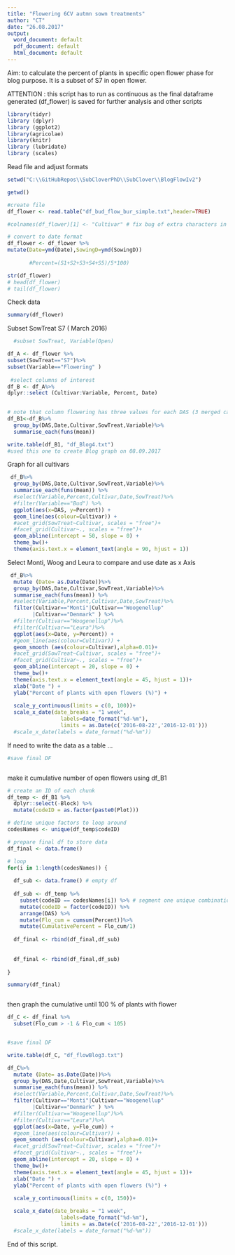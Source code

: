 ```yaml
---
title: "Flowering 6CV autmn sown treatments"
author: "CT"
date: "26.08.2017"
output:
  word_document: default
  pdf_document: default
  html_document: default
---
```

Aim: to calculate the percent of plants in specific open flower phase for blog purpose.
It is a  subset of S7 in open flower. 

ATTENTION : this script has to run as continuous as the final dataframe generated (df_flower) is saved for further analysis and other scripts 

```r
library(tidyr)
library (dplyr)
library (ggplot2)
library(agricolae)
library(knitr)
library (lubridate)
library (scales)

```
Read file and adjust formats 

```r

setwd("C:\\GitHubRepos\\SubCloverPhD\\SubClover\\BlogFlowIv2")

getwd()

#create file
df_flower <- read.table("df_bud_flow_bur_simple.txt",header=TRUE)

#colnames(df_flower)[1] <- "Cultivar" # fix bug of extra characters in name

# convert to date format
df_flower <- df_flower %>%
mutate(Date=ymd(Date),SowingD=ymd(SowingD))
       
       #Percent=(S1+S2+S3+S4+S5)/5*100)

str(df_flower)
# head(df_flower)
# tail(df_flower)
```

Check data 
```r
summary(df_flower)
```

Subset SowTreat S7 ( March 2016) 


```r

  #subset SowTreat, Variable(Open)

df_A <- df_flower %>%
subset(SowTreat=="S7")%>%
subset(Variable=="Flowering" )
  
 #select columns of interest 
df_B <- df_A%>%
dplyr::select (Cultivar:Variable, Percent, Date)

  
# note that column flowering has three values for each DAS (3 merged categories) need to make the average of the 3. 
df_B1<-df_B%>%
  group_by(DAS,Date,Cultivar,SowTreat,Variable)%>%
  summarise_each(funs(mean))

write.table(df_B1, "df_Blog4.txt")
#used this one to create Blog graph on 08.09.2017

```





Graph for all cultivars 

```r

 df_B%>%
  group_by(DAS,Date,Cultivar,SowTreat,Variable)%>%
  summarise_each(funs(mean)) %>%
  #select(Variable,Percent,Cultivar,Date,SowTreat)%>%
  #filter(Variable=="Bud") %>%
  ggplot(aes(x=DAS, y=Percent)) + 
  geom_line(aes(colour=Cultivar)) +
  #acet_grid(SowTreat~Cultivar, scales = "free")+
  #facet_grid(Cultivar~., scales = "free")+
  geom_abline(intercept = 50, slope = 0) +
  theme_bw()+
  theme(axis.text.x = element_text(angle = 90, hjust = 1))


```

Select Monti, Woog and Leura to compare and use date as x Axis


```r

 df_B%>%
  mutate (Date= as.Date(Date))%>%
  group_by(DAS,Date,Cultivar,SowTreat,Variable)%>%
  summarise_each(funs(mean)) %>%
  #select(Variable,Percent,Cultivar,Date,SowTreat)%>%
  filter(Cultivar=="Monti"|Cultivar=="Woogenellup" 
        |Cultivar=="Denmark" ) %>%
  #filter(Cultivar=="Woogenellup")%>%
  #filter(Cultivar=="Leura")%>%
  ggplot(aes(x=Date, y=Percent)) + 
  #geom_line(aes(colour=Cultivar)) +
  geom_smooth (aes(colour=Cultivar),alpha=0.01)+
  #acet_grid(SowTreat~Cultivar, scales = "free")+
  #facet_grid(Cultivar~., scales = "free")+
  geom_abline(intercept = 20, slope = 0) +
  theme_bw()+
  theme(axis.text.x = element_text(angle = 45, hjust = 1))+
  xlab("Date ") +
  ylab("Percent of plants with open flowers (%)") +
  
  scale_y_continuous(limits = c(0, 100))+
  scale_x_date(date_breaks = "1 week", 
                 labels=date_format("%d-%m"),
                 limits = as.Date(c('2016-08-22','2016-12-01')))
  #scale_x_date(labels = date_format("%d-%m"))
```

If need to write the data as a table ... 


```r
#save final DF 



```


make it cumulative number of open flowers using df_B1



```r


# create an ID of each chunk
df_temp <- df_B1 %>%
  dplyr::select(-Block) %>%
  mutate(codeID = as.factor(paste0(Plot)))

# define unique factors to loop around
codesNames <- unique(df_temp$codeID)

# prepare final df to store data
df_final <- data.frame()

# loop
for(i in 1:length(codesNames)) {
  
  df_sub <- data.frame() # empty df
  
  df_sub <- df_temp %>%
    subset(codeID == codesNames[i]) %>% # segment one unique combination
    mutate(codeID = factor(codeID)) %>%
    arrange(DAS) %>%
    mutate(Flo_cum = cumsum(Percent))%>%
    mutate(CumulativePercent = Flo_cum/1)
  
  df_final <- rbind(df_final,df_sub)
    
  
  df_final <- rbind(df_final,df_sub)
  
}

summary(df_final)



```


then graph the cumulative until 100 % of plants with flower 

```r

df_C <- df_final %>%
  subset(Flo_cum > -1 & Flo_cum < 105)


#save final DF 

write.table(df_C, "df_flowBlog3.txt")

df_C%>%
  mutate (Date= as.Date(Date))%>%
  group_by(DAS,Date,Cultivar,SowTreat,Variable)%>%
  summarise_each(funs(mean)) %>%
  #select(Variable,Percent,Cultivar,Date,SowTreat)%>%
  filter(Cultivar=="Monti"|Cultivar=="Woogenellup" 
        |Cultivar=="Denmark" ) %>%
  #filter(Cultivar=="Woogenellup")%>%
  #filter(Cultivar=="Leura")%>%
  ggplot(aes(x=Date, y=Flo_cum)) + 
  #geom_line(aes(colour=Cultivar)) +
  geom_smooth (aes(colour=Cultivar),alpha=0.01)+
  #acet_grid(SowTreat~Cultivar, scales = "free")+
  #facet_grid(Cultivar~., scales = "free")+
  geom_abline(intercept = 20, slope = 0) +
  theme_bw()+
  theme(axis.text.x = element_text(angle = 45, hjust = 1))+
  xlab("Date ") +
  ylab("Percent of plants with open flowers (%)") +
  
  scale_y_continuous(limits = c(0, 150))+

  scale_x_date(date_breaks = "1 week", 
                 labels=date_format("%d-%m"),
                 limits = as.Date(c('2016-08-22','2016-12-01')))
  #scale_x_date(labels = date_format("%d-%m"))

```


End of this script.



